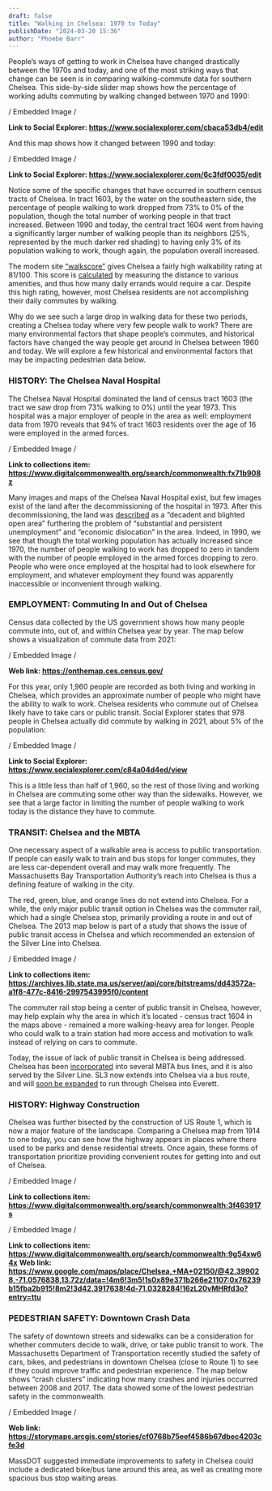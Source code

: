 ```yaml
---
draft: false
title: "Walking in Chelsea: 1970 to Today"
publishDate: "2024-03-20 15:36"
author: "Phoebe Barr"
---
```


People’s ways of getting to work in Chelsea have changed drastically between the 1970s and today, and one of the most striking ways that change can be seen is in comparing walking-commute data for southern Chelsea. This side-by-side slider map shows how the percentage of working adults commuting by walking changed between 1970 and 1990: 

/ Embedded Image /

**Link to Social Explorer: https://www.socialexplorer.com/cbaca53db4/edit**

And this map shows how it changed between 1990 and today: 

/ Embedded Image /

**Link to Social Explorer: https://www.socialexplorer.com/6c3fdf0035/edit**

Notice some of the specific changes that have occurred in southern census tracts of Chelsea. In tract 1603, by the water on the southeastern side, the percentage of people walking to work dropped from 73% to 0% of the population, though the total number of working people in that tract increased. Between 1990 and today, the central tract 1604 went from having a significantly larger number of walking people than its neighbors (25%, represented by the much darker red shading) to having only 3% of its population walking to work, though again, the population overall increased. 

The modern site [“walkscore”](<https://www.walkscore.com/MA/Chelsea>) gives Chelsea a fairly high walkability rating at 81/100. This score is [calculated](<https://www.walkscore.com/methodology.shtml>) by measuring the distance to various amenities, and thus how many daily errands would require a car. Despite this high rating, however, most Chelsea residents are not accomplishing their daily commutes by walking.

Why do we see such a large drop in walking data for these two periods, creating a Chelsea today where very few people walk to work? There are many environmental factors that shape people’s commutes, and historical factors have changed the way people get around in Chelsea between 1960 and today. We will explore a few historical and environmental factors that may be impacting pedestrian data below. 

### HISTORY: The Chelsea Naval Hospital

The Chelsea Naval Hospital dominated the land of census tract 1603 (the tract we saw drop from 73% walking to 0%) until the year 1973. This hospital was a major employer of people in the area as well: employment data from 1970 reveals that 94% of tract 1603 residents over the age of 16 were employed in the armed forces. 

/ Embedded Image /

**Link to collections item: https://www.digitalcommonwealth.org/search/commonwealth:fx71b908z**

Many images and maps of the Chelsea Naval Hospital exist, but few images exist of the land after the decommissioning of the hospital in 1973. After this decommissioning, the land was [described](<https://archives.lib.state.ma.us/server/api/core/bitstreams/35bc096c-dcf8-47d7-88e6-4de6f0270641/content>) as a “decadent and blighted open area” furthering the problem of “substantial and persistent unemployment” and “economic dislocation” in the area. Indeed, in 1990, we see that though the total working population has actually increased since 1970, the number of people walking to work has dropped to zero in tandem with the number of people employed in the armed forces dropping to zero. People who were once employed at the hospital had to look elsewhere for employment, and whatever employment they found was apparently inaccessible or inconvenient through walking. 

### EMPLOYMENT: Commuting In and Out of Chelsea

Census data collected by the US government shows how many people commute into, out of, and within Chelsea year by year. The map below shows a visualization of commute data from 2021:

/ Embedded Image /

**Web link: https://onthemap.ces.census.gov/**

For this year, only 1,960 people are recorded as both living and working in Chelsea, which provides an approximate number of people who might have the ability to walk to work. Chelsea residents who commute out of Chelsea likely have to take cars or public transit. Social Explorer states that 978 people in Chelsea actually did commute by walking in 2021, about 5% of the population: 

/ Embedded Image /

**Link to Social Explorer: https://www.socialexplorer.com/c84a04d4ed/view**

This is a little less than half of 1,960, so the rest of those living and working in Chelsea are commuting some other way than the sidewalks. However, we see that a large factor in limiting the number of people walking to work today is the distance they have to commute. 

### TRANSIT: Chelsea and the MBTA

One necessary aspect of a walkable area is access to public transportation. If people can easily walk to train and bus stops for longer commutes, they are less car-dependent overall and may walk more frequently. The Massachusetts Bay Transportation Authority’s reach into Chelsea is thus a defining feature of walking in the city. 

The red, green, blue, and orange lines do not extend into Chelsea. For a while, the only major public transit option in Chelsea was the commuter rail, which had a single Chelsea stop, primarily providing a route in and out of Chelsea. The 2013 map below is part of a study that shows the issue of public transit access in Chelsea and which recommended an extension of the Silver Line into Chelsea.

/ Embedded Image /

**Link to collections item: https://archives.lib.state.ma.us/server/api/core/bitstreams/dd43572a-a1f8-477c-8416-2997543995f0/content**

The commuter rail stop being a center of public transit in Chelsea, however, may help explain why the area in which it’s located - census tract 1604 in the maps above - remained a more walking-heavy area for longer. People who could walk to a train station had more access and motivation to walk instead of relying on cars to commute. 

Today, the issue of lack of public transit in Chelsea is being addressed. Chelsea has been [incorporated](<https://www.chelseama.gov/archives/mbta_info.php>) into several MBTA bus lines, and it is also served by the Silver Line. SL3 now extends into Chelsea via a bus route, and will [soon be expanded](<https://mass.streetsblog.org/2024/03/08/mbta-endorses-a-new-bus-rapid-transit-route-through-everett>) to run through Chelsea into Everett.

### HISTORY: Highway Construction

Chelsea was further bisected by the construction of US Route 1, which is now a major feature of the landscape. Comparing a Chelsea map from 1914 to one today, you can see how the highway appears in places where there used to be parks and dense residential streets. Once again, these forms of transportation prioritize providing convenient routes for getting into and out of Chelsea. 

/ Embedded Image /

**Link to collections item: https://www.digitalcommonwealth.org/search/commonwealth:3f463917s**

/ Embedded Image /

**Link to collections item: https://www.digitalcommonwealth.org/search/commonwealth:9g54xw64x**
**Web link: https://www.google.com/maps/place/Chelsea,+MA+02150/@42.399028,-71.0576838,13.72z/data=!4m6!3m5!1s0x89e371b266e21107:0x76239b15fba2b915!8m2!3d42.3917638!4d-71.0328284!16zL20vMHRfd3o?entry=ttu**

### PEDESTRIAN SAFETY: Downtown Crash Data

The safety of downtown streets and sidewalks can be a consideration for whether commuters decide to walk, drive, or take public transit to work. The Massachusetts Department of Transportation recently studied the safety of cars, bikes, and pedestrians in downtown Chelsea (close to Route 1) to see if they could improve traffic and pedestrian experience. The map below shows “crash clusters” indicating how many crashes and injuries occurred between 2008 and 2017. The data showed some of the lowest pedestrian safety in the commonwealth. 

/ Embedded Image /

**Web link: https://storymaps.arcgis.com/stories/cf0768b75eef4586b67dbec4203cfe3d**

MassDOT suggested immediate improvements to safety in Chelsea could include a dedicated bike/bus lane around this area, as well as creating more spacious bus stop waiting areas. 
